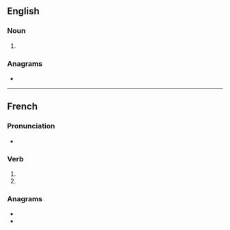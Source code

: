 ==English==

===Noun===
{{head|en|noun plural form}}

# {{plural of|lugeon|lang=en}}

===Anagrams===
* {{l|en|lounges}}

----

==French==

===Pronunciation===
* {{IPA|lang=fr|/ly.ʒɔ̃/}}

===Verb===
{{fr-verb-form}}

# {{inflection of|luger||1|p|pres|indc|lang=fr}}
# {{inflection of|luger||1|p|impr|lang=fr}}

===Anagrams===
* {{l|fr|léguons}}
* {{l|fr|longues}}